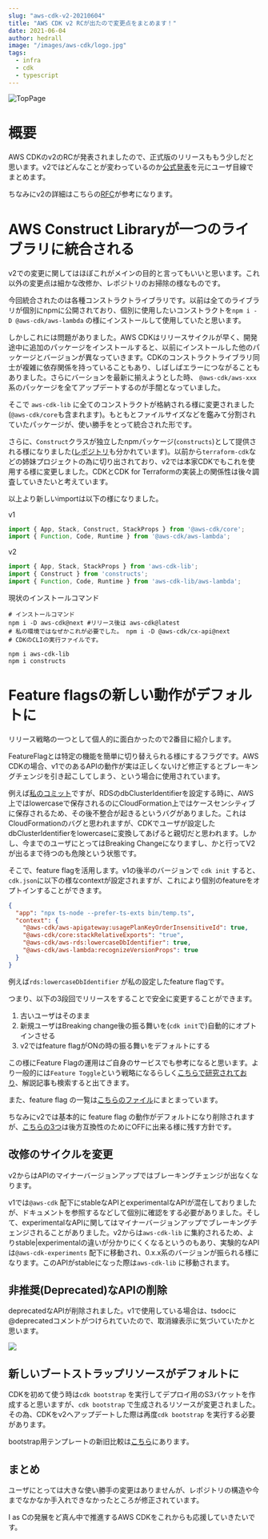 ```yaml
---
slug: "aws-cdk-v2-20210604"
title: "AWS CDK v2 RCが出たので変更点をまとめます！"
date: 2021-06-04
author: hedrall
image: "/images/aws-cdk/logo.jpg"
tags:
  - infra
  - cdk
  - typescript
---
```


![TopPage](/images/aws-cdk/logo.jpg)

# 概要

AWS CDKのv2のRCが発表されましたので、正式版のリリースももう少しだと思います。v2ではどんなことが変わっているのか[公式発表](https://aws.amazon.com/jp/blogs/news/announcing-aws-cloud-development-kit-v2-developer-preview/)を元にユーザ目線でまとめます。

ちなみにv2の詳細はこちらの[RFC](https://github.com/aws/aws-cdk-rfcs/blob/master/text/0079-cdk-2.0.md)が参考になります。

# AWS Construct Libraryが一つのライブラリに統合される

v2での変更に関してはほぼこれがメインの目的と言ってもいいと思います。これ以外の変更点は細かな改修か、レポジトリのお掃除の様なものです。

今回統合されたのは各種コンストラクトライブラリです。以前は全てのライブラリが個別にnpmに公開されており、個別に使用したいコンストラクトを`npm i -D @aws-cdk/aws-lambda` の様にインストールして使用していたと思います。

しかしこれには問題がありました。AWS CDKはリリースサイクルが早く、開発途中に追加のパッケージをインストールすると、以前にインストールした他のパッケージとバージョンが異なっていきます。CDKのコンストラクトライブラリ同士が複雑に依存関係を持っていることもあり、しばしばエラーにつながることもありました。さらにバーションを最新に揃えようとした時、 `@aws-cdk/aws-xxx`系のパッケージを全てアップデートするのが手間となっていました。

そこで `aws-cdk-lib` に全てのコンストラクトが格納される様に変更されました(`@aws-cdk/core`も含まれます)。もともとファイルサイズなどを鑑みて分割されていたパッケージが、使い勝手をとって統合された形です。

さらに、`Construct`クラスが独立したnpmパッケージ(`constructs`)として提供される様になりました([レポジトリ](https://github.com/aws/constructs)も分かれています)。以前から`terraform-cdk`などの姉妹プロジェクトの為に切り出されており、v2では本家CDKでもこれを使用する様に変更しました。CDKとCDK for Terraformの実装上の関係性は後々調査していきたいと考えています。

以上より新しいimportは以下の様になりました。

v1

```typescript
import { App, Stack, Construct, StackProps } from '@aws-cdk/core';
import { Function, Code, Runtime } from '@aws-cdk/aws-lambda';
```

v2

```typescript
import { App, Stack, StackProps } from 'aws-cdk-lib';
import { Construct } from 'constructs';
import { Function, Code, Runtime } from 'aws-cdk-lib/aws-lambda';
```

現状のインストールコマンド

```shell
# インストールコマンド
npm i -D aws-cdk@next #リリース後は aws-cdk@latest
# 私の環境ではなぜかこれが必要でした。 npm i -D @aws-cdk/cx-api@next
# CDKのCLIの実行ファイルです。

npm i aws-cdk-lib
npm i constructs
```

# Feature flagsの新しい動作がデフォルトに

リリース戦略の一つとして個人的に面白かったので2番目に紹介します。

FeatureFlagとは特定の機能を簡単に切り替えられる様にするフラグです。AWS CDKの場合、v1でのあるAPIの動作が実は正しくないけど修正するとブレーキングチェンジを引き起こしてしまう、という場合に使用されています。

例えば[私のコミット](https://github.com/aws/aws-cdk/pull/13710)ですが、RDSのdbClusterIdentifierを設定する時に、AWS上ではlowercaseで保存されるのにCloudFormation上ではケースセンシティブに保存されるため、その後不整合が起きるというバグがありました。これはCloudFormationのバグと思われますが、CDKでユーザが設定したdbClusterIdentifierをlowercaseに変換してあげると親切だと思われます。しかし、今までのユーザにとってはBreaking Changeになりますし、かと行ってV2が出るまで待つのも危険という状態です。

そこで、feature flagを活用します。v1の後半のバージョンで `cdk init` すると、`cdk.json`に以下の様なcontextが設定されますが、これにより個別のfeatureをオプトインすることができます。

```json
{
  "app": "npx ts-node --prefer-ts-exts bin/temp.ts",
  "context": {
    "@aws-cdk/aws-apigateway:usagePlanKeyOrderInsensitiveId": true,
    "@aws-cdk/core:stackRelativeExports": "true",
    "@aws-cdk/aws-rds:lowercaseDbIdentifier": true,
    "@aws-cdk/aws-lambda:recognizeVersionProps": true
  }
}
```

例えば`rds:lowercaseDbIdentifier` が私の設定したfeature flagです。

つまり、以下の3段回でリリースをすることで安全に変更することができます。

1. 古いユーザはそのまま
2. 新規ユーザはBreaking change後の振る舞いを(`cdk init`で)自動的にオプトインさせる
3. v2ではfeature flagがONの時の振る舞いをデフォルトにする

この様にFeature Flagの運用はご自身のサービスでも参考になると思います。より一般的には`Feature Toggle`という戦略になるらしく[こちらで研究されており](https://martinfowler.com/articles/feature-toggles.html)、解説記事も検索すると出てきます。

また、feature flag の一覧は[こちらのファイル](https://github.com/aws/aws-cdk/blob/f47d5cb48e641515b503bae092cd32071dae2ed9/packages/%40aws-cdk/cx-api/lib/features.ts)にまとまっています。

ちなみにv2では基本的に feature flag の動作がデフォルトになり削除されますが、[こちらの3つ](https://github.com/aws/aws-cdk/pull/14190)は後方互換性のためにOFFに出来る様に残す方針です。

## 改修のサイクルを変更

v2からはAPIのマイナーバージョンアップではブレーキングチェンジが出なくなります。

v1では`@aws-cdk` 配下にstableなAPIとexperimentalなAPIが混在しておりましたが、ドキュメントを参照するなどして個別に確認をする必要がありました。そして、experimentalなAPIに関してはマイナーバージョンアップでブレーキングチェンジされることがありました。v2からは`aws-cdk-lib` に集約されるため、よりstable|experimentalの違いが分かりにくくなるというのもあり、実験的なAPIは`@aws-cdk-experiments` 配下に移動され、0.x.x系のバージョンが振られる様になります。このAPIがstableになった際は`aws-cdk-lib` に移動されます。

## 非推奨(Deprecated)なAPIの削除

deprecatedなAPIが削除されました。v1で使用している場合は、tsdocに@deprecatedコメントがつけられていたので、取消線表示に気づいていたかと思います。

<div style={{textAlign: 'left', 'padding-top': 10}}>
  <img style={{'max-width': 500}} src="/images/aws-cdk/deprecated.png"/>
</div>

## 新しいブートストラップリソースがデフォルトに

CDKを初めて使う時は`cdk bootstrap` を実行してデプロイ用のS3バケットを作成すると思いますが、`cdk bootstrap` で生成されるリソースが変更されました。その為、CDKをv2へアップデートした際は再度`cdk bootstrap` を実行する必要があります。

bootstrap用テンプレートの新旧比較は[こちら](https://docs.aws.amazon.com/cdk/latest/guide/bootstrapping.html#bootstrapping-templates)にあります。

## まとめ

ユーザにとっては大きな使い勝手の変更はありませんが、レポジトリの構造や今までなかなか手入れできなかったところが修正されています。

I as Cの発展をど真ん中で推進するAWS CDKをこれからも応援していきたいです。
